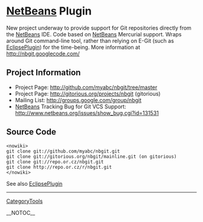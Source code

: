 = [[NetBeans]] Plugin =

New project underway to provide support for Git repositories directly from the [[NetBeans]] IDE.
Code based on [[NetBeans]] Mercurial support. Wraps around Git command-line tool, rather than relying on E-Git (such as [[EclipsePlugin]]) for the time-being.
More information at http://nbgit.googlecode.com/

== Project Information ==

* Project Page: http://github.com/myabc/nbgit/tree/master
* Project Page: http://gitorious.org/projects/nbgit (gitorious)
* Mailing List: http://groups.google.com/group/nbgit
* [[NetBeans]] Tracking Bug for Git VCS Support: http://www.netbeans.org/issues/show_bug.cgi?id=131531

== Source Code ==

<pre><nowiki>
git clone git://github.com/myabc/nbgit.git
git clone git://gitorious.org/nbgit/mainline.git (on gitorious)
git clone git://repo.or.cz/nbgit.git
git clone http://repo.or.cz/r/nbgit.git
</nowiki></pre>

See also [[EclipsePlugin]]

----
[[CategoryTools]]

__NOTOC__